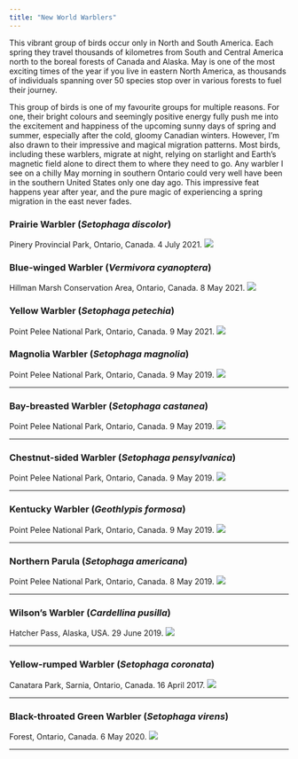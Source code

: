 ```yaml
---
title: "New World Warblers"
---
```

This vibrant group of birds occur only in North and South America. Each spring they travel thousands of kilometres from South and Central America north to the boreal forests of Canada and Alaska. May is one of the most exciting times of the year if you live in eastern North America, as thousands of individuals spanning over 50 species stop over in various forests to fuel their journey.

This group of birds is one of my favourite groups for multiple reasons. For one, their bright colours and seemingly positive energy fully push me into the excitement and happiness of the upcoming sunny days of spring and summer, especially after the cold, gloomy Canadian winters. However, I'm also drawn to their impressive and magical migration patterns. Most birds, including these warblers, migrate at night, relying on starlight and Earth's magnetic field alone to direct them to where they need to go. Any warbler I see on a chilly May morning in southern Ontario could very well have been in the southern United States only one day ago. This impressive feat happens year after year, and the pure magic of experiencing a spring migration in the east never fades.

### Prairie Warbler (*Setophaga discolor*)
Pinery Provincial Park, Ontario, Canada. 4 July 2021.
![](img/nw-warblers/praw.jpg)

### Blue-winged Warbler (*Vermivora cyanoptera*)
Hillman Marsh Conservation Area, Ontario, Canada. 8 May 2021.
![](img/nw-warblers/bwwa.jpg)

### Yellow Warbler (*Setophaga petechia*)
Point Pelee National Park, Ontario, Canada. 9 May 2021.
![](img/nw-warblers/yewa.jpg)

### Magnolia Warbler (*Setophaga magnolia*)
Point Pelee National Park, Ontario, Canada. 9 May 2019.
![](img/nw-warblers/mawa.jpg)
<hr /> 

### Bay-breasted Warbler (*Setophaga castanea*)
Point Pelee National Park, Ontario, Canada. 9 May 2019.
![](img/nw-warblers/bbwa.jpg)
<hr /> 

### Chestnut-sided Warbler (*Setophaga pensylvanica*)
Point Pelee National Park, Ontario, Canada. 9 May 2019.
![](img/nw-warblers/cswa.jpg)
<hr /> 

### Kentucky Warbler (*Geothlypis formosa*)
Point Pelee National Park, Ontario, Canada. 9 May 2019.
![](img/nw-warblers/kewa.jpg)
<hr /> 

### Northern Parula (*Setophaga americana*)
Point Pelee National Park, Ontario, Canada. 8 May 2019.
![](img/nw-warblers/nopa.jpg)
<hr />

### Wilson's Warbler (*Cardellina pusilla*)
Hatcher Pass, Alaska, USA. 29 June 2019.
![](img/nw-warblers/wiwa.jpg)
<hr />

### Yellow-rumped Warbler (*Setophaga coronata*)
Canatara Park, Sarnia, Ontario, Canada. 16 April 2017.
![](img/nw-warblers/yrwa.jpg)
<hr />

### Black-throated Green Warbler (*Setophaga virens*)
Forest, Ontario, Canada. 6 May 2020.
![](img/nw-warblers/btnw.jpg)
<hr />